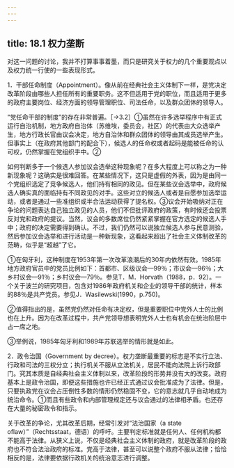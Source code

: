 ```yaml
---
---
---
```

title: 18.1 权力垄断
---



对这一问题的讨论，我并不打算事事着墨，而只是研究关于权力的几个重要观点以及权力统一行使的一些表现形式。

1．干部任命制度（Appointment）。像从前在经典社会主义体制下一样，是党决定改革阶段由哪些人担任所有的重要职务。这不但适用于党的职位，而且适用于更多的政府主要岗位、经济方面的领导管理职位、司法任命，以及群众团体的领导人。

“党任命干部的制度”的存在非常普遍。［→3.2］①虽然在许多选举程序中有正式运行自治机制，地方政府自治体（苏维埃，委员会，社区）的代表由大众选举产生，地方行政长官由议会决定，地方自治体和群众团体的领导由其成员选举产生。但事实上（在政府其他部门的配合下），候选人的任命权或者起码是能被任命的认可权，仍然掌握在党组织手中。②

如何判断多于一个候选人参加议会选举这种现象呢？在多大程度上可以称之为一种新现象呢？这确实是很难回答。在某些情况下，这只是虚假的外表，因为是由同一个党组织选定了竞争候选人，他们持有相同的政见。但在某些议会选举中，政府候选人确实真的面临持有不同政见的对手。这些对立的候选人或者是自愿参加选举运动，或者是通过一些准组织或半合法运动获得了提名权。③议会开始吸纳对正在争论的问题表达自己独立政见的人员，他们不但批评政府的政策，有时候还会投票反对党和政府的提议。当然，议会的多数席位仍然紧紧掌握在官方选定的候选人手中；政府的决定需要得到确认。不过，我们仍然可以说独立候选人参与民意测验，然后参加议会选举和进行活动是一种新现象，这看起来超出了社会主义体制改革的范畴，似乎是“超越”了它。

①在匈牙利，这种制度在1953年第一次改革浪潮后的30年内依然有效。1985年地方政府官员中的党员比例如下：首都市、区级议会—99％；市议会—96％；大乡村议会—91％；乡村议会—79％。参见T．M．Horvath（1988，p．92）。一个关于波兰的研究项目，包含对1986年政府机关和企业的领导干部的统计，样本的88％是共产党员。参见J．Wasilewski(1990，p.750)。

②值得指出的是，虽然党仍然对任命有决定权，但是重要职位中党外人士的比例也在上升。因为在改革过程中，共产党领导想表明党外人士也有机会在统治阶层中占一席之地。

③举例说，1985年匈牙利和1989年苏联选举的情形就是如此。



2．政令治国（Government by decree）。权力垄断最重要的标志是不实行立法、行政和司法的三权分立；执行机关不服从立法机关，居民不能向法院上诉行政部门。究其本质是自经典社会主义体制以来，改革阶段的形势并没有大的改变。政府基本上是政令治国，即便这些措施也许已经正式通过议会批准成为了法律。但是，只要执政党在议会占压倒性多数的情形仍然稳固不变，它的意志就几乎自动地成为统治命令。①而且有些政令和内部管理规定还与议会通过的法律相矛盾。也还存在大量的秘密政令和指示。

关于改革的争论，尤其改革后期，经常引发对“法治国家（a state oflaw）”（Rechtsstaat，德语）的呼吁。主要判定标准就是任何人、任何机构都不能高于法律。从狭义上说，不仅是经典社会主义体制的政府，就是改革阶段的政府也不符合法治政府的标准。党高于法律，甚至可以说整个政府不服从法律；恰恰相反的是，法律要依据行政机关的统治意志进行调整。